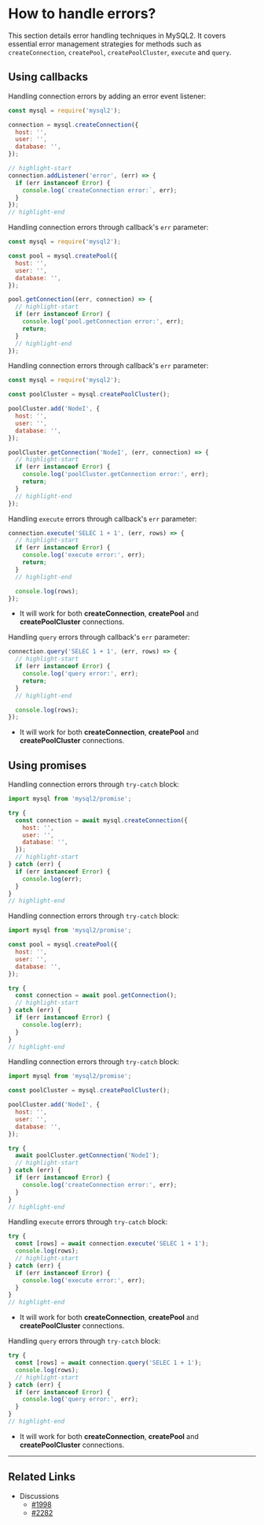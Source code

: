
# How to handle errors?

This section details error handling techniques in MySQL2. It covers essential error management strategies for methods such as `createConnection`, `createPool`, `createPoolCluster`, `execute` and `query`.

## Using callbacks

<FAQ title='createConnection'>

<Stability
  level={2}
  message='This solution has been tested and confirmed as the correct answer.'
/>

Handling connection errors by adding an error event listener:

```js
const mysql = require('mysql2');

connection = mysql.createConnection({
  host: '',
  user: '',
  database: '',
});

// highlight-start
connection.addListener('error', (err) => {
  if (err instanceof Error) {
    console.log(`createConnection error:`, err);
  }
});
// highlight-end
```

</FAQ>

<FAQ title='createPool'>

<Stability level={2} message='This solution has been tested.' />

Handling connection errors through callback's `err` parameter:

```js
const mysql = require('mysql2');

const pool = mysql.createPool({
  host: '',
  user: '',
  database: '',
});

pool.getConnection((err, connection) => {
  // highlight-start
  if (err instanceof Error) {
    console.log('pool.getConnection error:', err);
    return;
  }
  // highlight-end
});
```

</FAQ>

<FAQ title='createPoolCluster'>

<Stability level={2} message='This solution has been tested.' />

Handling connection errors through callback's `err` parameter:

```js
const mysql = require('mysql2');

const poolCluster = mysql.createPoolCluster();

poolCluster.add('NodeI', {
  host: '',
  user: '',
  database: '',
});

poolCluster.getConnection('NodeI', (err, connection) => {
  // highlight-start
  if (err instanceof Error) {
    console.log('poolCluster.getConnection error:', err);
    return;
  }
  // highlight-end
});
```

</FAQ>

<FAQ title='execute'>

<Stability level={2} message='This solution has been tested.' />

Handling `execute` errors through callback's `err` parameter:

```js
connection.execute('SELEC 1 + 1', (err, rows) => {
  // highlight-start
  if (err instanceof Error) {
    console.log('execute error:', err);
    return;
  }
  // highlight-end

  console.log(rows);
});
```

- It will work for both **createConnection**, **createPool** and **createPoolCluster** connections.

</FAQ>

<FAQ title='query'>

<Stability level={2} message='This solution has been tested.' />

Handling `query` errors through callback's `err` parameter:

```js
connection.query('SELEC 1 + 1', (err, rows) => {
  // highlight-start
  if (err instanceof Error) {
    console.log('query error:', err);
    return;
  }
  // highlight-end

  console.log(rows);
});
```

- It will work for both **createConnection**, **createPool** and **createPoolCluster** connections.

</FAQ>

## Using promises

<FAQ title='createConnection'>

<Stability
  level={2}
  message='This solution has been tested and confirmed as the correct answer.'
/>

Handling connection errors through `try-catch` block:

```js
import mysql from 'mysql2/promise';

try {
  const connection = await mysql.createConnection({
    host: '',
    user: '',
    database: '',
  });
  // highlight-start
} catch (err) {
  if (err instanceof Error) {
    console.log(err);
  }
}
// highlight-end
```

</FAQ>

<FAQ title='createPool'>

<Stability level={2} message='This solution has been tested.' />

Handling connection errors through `try-catch` block:

```js
import mysql from 'mysql2/promise';

const pool = mysql.createPool({
  host: '',
  user: '',
  database: '',
});

try {
  const connection = await pool.getConnection();
  // highlight-start
} catch (err) {
  if (err instanceof Error) {
    console.log(err);
  }
}
// highlight-end
```

</FAQ>

<FAQ title='createPoolCluster'>

<Stability level={2} message='This solution has been tested.' />

Handling connection errors through `try-catch` block:

```js
import mysql from 'mysql2/promise';

const poolCluster = mysql.createPoolCluster();

poolCluster.add('NodeI', {
  host: '',
  user: '',
  database: '',
});

try {
  await poolCluster.getConnection('NodeI');
  // highlight-start
} catch (err) {
  if (err instanceof Error) {
    console.log('createConnection error:', err);
  }
}
// highlight-end
```

</FAQ>

<FAQ title='execute'>

<Stability level={2} message='This solution has been tested.' />

Handling `execute` errors through `try-catch` block:

```js
try {
  const [rows] = await connection.execute('SELEC 1 + 1');
  console.log(rows);
  // highlight-start
} catch (err) {
  if (err instanceof Error) {
    console.log('execute error:', err);
  }
}
// highlight-end
```

- It will work for both **createConnection**, **createPool** and **createPoolCluster** connections.

</FAQ>

<FAQ title='query'>

<Stability level={2} message='This solution has been tested.' />

Handling `query` errors through `try-catch` block:

```js
try {
  const [rows] = await connection.query('SELEC 1 + 1');
  console.log(rows);
  // highlight-start
} catch (err) {
  if (err instanceof Error) {
    console.log('query error:', err);
  }
}
// highlight-end
```

- It will work for both **createConnection**, **createPool** and **createPoolCluster** connections.

</FAQ>

<hr />

## Related Links

- Discussions
  - [#1998](https://github.com/sidorares/node-mysql2/discussions/1998)
  - [#2282](https://github.com/sidorares/node-mysql2/discussions/2282)
